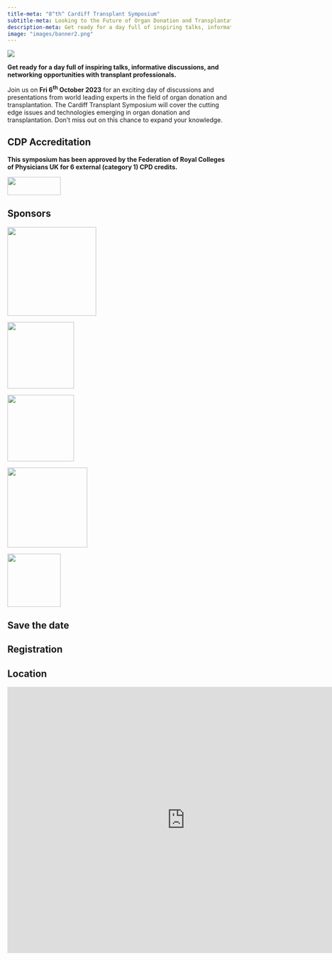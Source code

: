 ```yaml
---
title-meta: "8^th^ Cardiff Transplant Symposium"
subtitle-meta: Looking to the Future of Organ Donation and Transplantation
description-meta: Get ready for a day full of inspiring talks, informative discussions, and networking opportunities with transplant professionals.
image: "images/banner2.png"
---
```


![](images/banner2.png)

::: callout
**Get ready for a day full of inspiring talks, informative discussions, and networking opportunities with transplant professionals.**
:::

Join us on **Fri 6^th^ October 2023** for an exciting day of discussions and presentations from world leading experts in the field of organ donation and transplantation. The Cardiff Transplant Symposium will cover the cutting edge issues and technologies emerging in organ donation and transplantation. Don't miss out on this chance to expand your knowledge.

::: {.callout-important icon="false" appearance="default"}
## CDP Accreditation

**This symposium has been approved by the Federation of Royal Colleges of Physicians UK for 6 external (category 1) CPD credits.**

![](images/Royal_College_of_Physicians_logo.svg.png){fig-align="right" width="120" height="41"}
:::

## Sponsors

::: {layout="[[1,1],[1,1],[1]]" layout-halign="center"}

![](images/NHS_LOGO.png){fig-align="center" width="200"} 

![](images/HansaBiopharma-PurpleOrange-Transp.png){fig-align="center" width="150"}

![](images/XVIVO_Logotype.png){fig-align="center" width="150"} 

![](images/getinge-logo-rgb-3000px.png){fig-align="center" width="180"} 

![](images/Welsh_Government_logo.svg){fig-align="center" width="120"}

:::

## Save the date

```{=html}
<script src="https://cdn.jsdelivr.net/npm/add-to-calendar-button@2" async defer></script>

<add-to-calendar-button
  name="8th Cardiff Transplant Symposium"
  description="Looking to the future of Organ Donation and Transplantation"
  startDate="2023-10-06"
  endDate="2023-10-06"
  startTime="09:30"
  endTime="17:00"
  location="Radisson Blu Hotel, Meridian Gate, Bute Terrace, Cardiff, CF10 2FL, United Kingdom"
  options="['Apple','Google','iCal','Microsoft365','Outlook.com','Yahoo']"
  timeZone="Europe/London"
  trigger="click"
  inline
  listStyle="modal"
  iCalFileName="cardiff-tx-symposium"
  buttonstyle="text"
>
</add-to-calendar-button>
```
## Registration

```{=html}
<div id="eventbrite-widget-container-651708657137"></div>

<script src="https://www.eventbrite.co.uk/static/widgets/eb_widgets.js"></script>

<script type="text/javascript">
    var exampleCallback = function() {
        console.log('Order complete!');
    };

    window.EBWidgets.createWidget({
        // Required
        widgetType: 'checkout',
        eventId: '651708657137',
        iframeContainerId: 'eventbrite-widget-container-651708657137',

        // Optional
        iframeContainerHeight: 425,  // Widget height in pixels. Defaults to a minimum of 425px if not provided
        onOrderComplete: exampleCallback  // Method called when an order has successfully completed
    });
</script>
```
## Location

```{=html}
<div class="google-map">
<iframe src="https://www.google.com/maps/embed?pb=!1m18!1m12!1m3!1d19868.26859113779!2d-3.1843696039389173!3d51.50342629195691!2m3!1f0!2f0!3f0!3m2!1i1024!2i768!4f13.1!3m3!1m2!1s0x486e1cb418fafb93%3A0xb6ef83736c407cdc!2sRadisson%20Blu%20Hotel%2C%20Cardiff!5e0!3m2!1sen!2suk!4v1686066988639!5m2!1sen!2suk" width="800" height="600" style="border:0;" allowfullscreen="" loading="lazy" referrerpolicy="no-referrer-when-downgrade"></iframe>
</div>
```
